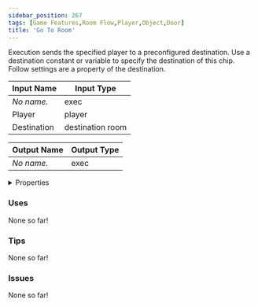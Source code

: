 ```yaml
---
sidebar_position: 267
tags: [Game Features,Room Flow,Player,Object,Door]
title: 'Go To Room'
---
```


Execution sends the specified player to a preconfigured destination. Use a destination constant or variable to specify the destination of this chip. Follow settings are a property of the destination.






<EsbSvg />

| Input Name | Input Type |
|-----------|-----------|
| *No name.* | exec |
| Player | player |
| Destination | destination room |

| Output Name | Output Type |
|-----------|-----------|
| *No name.* | exec |


<details>
  <summary>Properties</summary>
  <div>
    <div>
    <table>
      <thead>
        <tr>
          <th>Is beta required?</th>
          <th>❌</th>
        </tr>
        <tr>
          <th>Is this chip a trolling risk?</th>
          <th>✅</th>
        </tr>
        <tr>
          <th>Is this chip a role assignment risk?</th>
          <th>❌</th>
        </tr>
        <tr>
          <th>Chip UUID</th>
          <th>bad6a57b-2af8-4526-8caa-e07476da4a5b</th>
        </tr>
      </thead>
    </table>
    </div>
  </div>
</details>

### Uses

None so far!

### Tips

None so far!

### Issues

None so far!